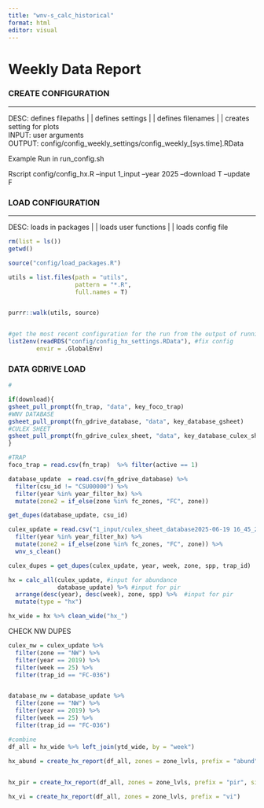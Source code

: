 ```yaml
---
title: "wnv-s_calc_historical"
format: html
editor: visual
---
```


# Weekly Data Report

### CREATE CONFIGURATION

------------------------------------------------------------------------

DESC: defines filepaths \| \| defines settings \| \| defines filenames \| \| creates setting for plots\
INPUT: user arguments\
OUTPUT: config/config_weekly_settings/config_weekly\_\[sys.time\].RData

Example Run in run_config.sh

Rscript config/config_hx.R --input 1_input --year 2025 --download T --update F

### LOAD CONFIGURATION

------------------------------------------------------------------------

DESC: loads in packages \| \| loads user functions \| \| loads config file

```r
rm(list = ls())
getwd()

source("config/load_packages.R")

utils = list.files(path = "utils",
                   pattern = "*.R",
                   full.names = T)


purrr::walk(utils, source)


#get the most recent configuration for the run from the output of running config_weekly.R
list2env(readRDS("config/config_hx_settings.RData"), #fix config
        envir = .GlobalEnv)


```

### DATA GDRIVE LOAD

```r
#

if(download){
gsheet_pull_prompt(fn_trap, "data", key_foco_trap)
#WNV DATABASE
gsheet_pull_prompt(fn_gdrive_database, "data", key_database_gsheet)
#CULEX SHEET
gsheet_pull_prompt(fn_gdrive_culex_sheet, "data", key_database_culex_sheet)
}
```

```r
#TRAP 
foco_trap = read.csv(fn_trap)  %>% filter(active == 1)
```

```r
database_update  = read.csv(fn_gdrive_database) %>%
  filter(csu_id != "CSU00000") %>%
  filter(year %in% year_filter_hx) %>%
  mutate(zone2 = if_else(zone %in% fc_zones, "FC", zone))

get_dupes(database_update, csu_id)
```

```r
culex_update = read.csv("1_input/culex_sheet_database2025-06-19 16_45_27.258215 - data.csv") %>%
  filter(year %in% year_filter_hx) %>%
  mutate(zone2 = if_else(zone %in% fc_zones, "FC", zone)) %>%
  wnv_s_clean()

culex_dupes = get_dupes(culex_update, year, week, zone, spp, trap_id)

```

```r
hx = calc_all(culex_update, #input for abundance
              database_update) %>% #input for pir
  arrange(desc(year), desc(week), zone, spp) %>%  #input for pir
  mutate(type = "hx") 

hx_wide = hx %>% clean_wide("hx_") 
```

CHECK NW DUPES

```r
culex_nw = culex_update %>%
  filter(zone == "NW") %>%
  filter(year == 2019) %>%
  filter(week == 25) %>%
  filter(trap_id == "FC-036")


database_nw = database_update %>%
  filter(zone == "NW") %>%
  filter(year == 2019) %>%
  filter(week == 25) %>%
  filter(trap_id == "FC-036")
```

```r


#combine 
df_all = hx_wide %>% left_join(ytd_wide, by = "week")

hx_abund = create_hx_report(df_all, zones = zone_lvls, prefix = "abund")
 

hx_pir = create_hx_report(df_all, zones = zone_lvls, prefix = "pir", sigfig = 4)

hx_vi = create_hx_report(df_all, zones = zone_lvls, prefix = "vi")

```
